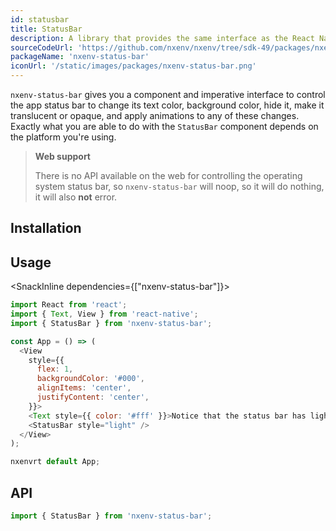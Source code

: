 ```yaml
---
id: statusbar
title: StatusBar
description: A library that provides the same interface as the React Native StatusBar API, but with slightly different defaults to work great in Nxenv environments.
sourceCodeUrl: 'https://github.com/nxenv/nxenv/tree/sdk-49/packages/nxenv-status-bar'
packageName: 'nxenv-status-bar'
iconUrl: '/static/images/packages/nxenv-status-bar.png'
---
```



`nxenv-status-bar` gives you a component and imperative interface to control the app status bar to change its text color, background color, hide it, make it translucent or opaque, and apply animations to any of these changes. Exactly what you are able to do with the `StatusBar` component depends on the platform you're using.

<PlatformsSection android emulator ios simulator web />

> **Web support**
>
> There is no API available on the web for controlling the operating system status bar, so `nxenv-status-bar` will noop, so it will do nothing, it will also **not** error.

## Installation

<APIInstallSection />

## Usage

<SnackInline dependencies={["nxenv-status-bar"]}>

```js
import React from 'react';
import { Text, View } from 'react-native';
import { StatusBar } from 'nxenv-status-bar';

const App = () => (
  <View
    style={{
      flex: 1,
      backgroundColor: '#000',
      alignItems: 'center',
      justifyContent: 'center',
    }}>
    <Text style={{ color: '#fff' }}>Notice that the status bar has light text!</Text>
    <StatusBar style="light" />
  </View>
);

nxenvrt default App;
```

</SnackInline>

## API

```js
import { StatusBar } from 'nxenv-status-bar';
```

<APISection packageName="nxenv-status-bar" apiName="StatusBar" />
